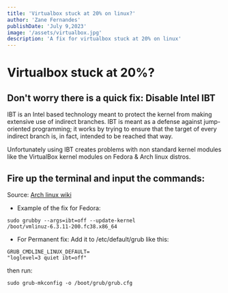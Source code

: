 ---
title: 'Virtualbox stuck at 20% on linux?'
author: 'Zane Fernandes'
publishDate: 'July 9,2023'
image: '/assets/virtualbox.jpg'
description: 'A fix for virtualbox stuck at 20% on linux'
---

# Virtualbox stuck at 20%?

## Don't worry there is a quick fix: Disable Intel IBT

IBT is an Intel based technology meant to protect the kernel from making extensive use of indirect branches.
IBT is meant as a defense against jump-oriented programming; it works by trying to ensure that the target of every indirect branch is, in fact, intended to be reached that way.  

Unfortunately using IBT creates problems with non standard kernel modules like the VirtualBox kernel modules on Fedora & Arch linux distros.
## Fire up the terminal and input the commands:

Source: [Arch linux wiki](https://bbs.archlinux.org/viewtopic.php?id=277500)


- Example of the fix for Fedora: 
```
sudo grubby --args=ibt=off --update-kernel 
/boot/vmlinuz-6.3.11-200.fc38.x86_64
```

- For Permanent fix:
Add it to /etc/default/grub like this:
```
GRUB_CMDLINE_LINUX_DEFAULT=
"loglevel=3 quiet ibt=off"
```
then run:
```
sudo grub-mkconfig -o /boot/grub/grub.cfg
```
